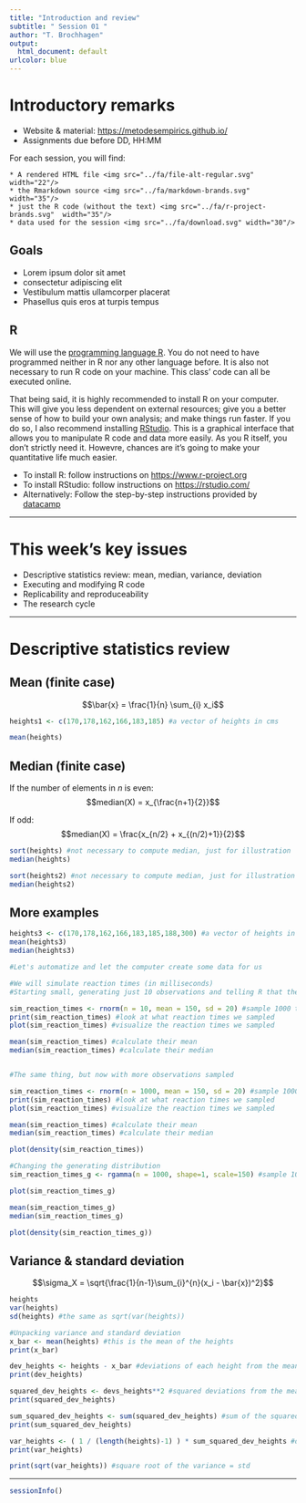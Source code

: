 ```yaml
---
title: "Introduction and review"
subtitle: " Session 01 "
author: "T. Brochhagen"
output:
  html_document: default
urlcolor: blue
---
```


# Introductory remarks

  * Website & material: [https://metodesempirics.github.io/](https://metodesempirics.github.io/)
  * Assignments due before DD, HH:MM


  For each session, you will find:

    * A rendered HTML file <img src="../fa/file-alt-regular.svg" width="22"/>
    * the Rmarkdown source <img src="../fa/markdown-brands.svg" width="35"/>
    * just the R code (without the text) <img src="../fa/r-project-brands.svg"  width="35"/>
    * data used for the session <img src="../fa/download.svg" width="30"/>


## Goals

  * Lorem ipsum dolor sit amet
  * consectetur adipiscing elit
  * Vestibulum mattis ullamcorper placerat
  * Phasellus quis eros at turpis tempus

## R
We will use the [programming language R](https://www.r-project.org/). You do not need to have programmed neither in R nor any other language before. It is also not necessary to run R code on your machine. This class' code can all be executed online.

That being said, it is highly recommended to install R on your computer. This will give you less dependent on external resources; give you a better sense of how to build your own analysis; and make things run faster. If you do so, I also recommend installing [RStudio](https://rstudio.com/). This is a graphical interface that allows you to manipulate R code and data more easily. As you R itself, you don't strictly need it. Howevre, chances are it's going to make your quantitative life much easier.

  * To install R: follow instructions on [https://www.r-project.org](https://www.r-project.org)
  * To install RStudio: follow instructions on [https://rstudio.com/](https://rstudio.com/)
  * Alternatively: Follow the step-by-step instructions provided by [datacamp](https://www.datacamp.com/community/tutorials/installing-R-windows-mac-ubuntu)

***

# This week's key issues

  * Descriptive statistics review: mean, median, variance, deviation
  * Executing and modifying R code
  * Replicability and reproduceability
  * The research cycle

***

# Descriptive statistics review

## Mean (finite case)
$$\bar{x} = \frac{1}{n} \sum_{i} x_i$$

```r
heights1 <- c(170,178,162,166,183,185) #a vector of heights in cms

mean(heights)
```


## Median (finite case)
If the number of elements in $n$ is even:
$$median(X) = x_{\frac{n+1}{2}}$$

If odd:
$$median(X) = \frac{x_{n/2} + x_{(n/2)+1}}{2}$$

```r
sort(heights) #not necessary to compute median, just for illustration
median(heights)

sort(heights2) #not necessary to compute median, just for illustration
median(heights2)
```

## More examples

```r

heights3 <- c(170,178,162,166,183,185,188,300) #a vector of heights in cms
mean(heights3)
median(heights3)
```

```r
#Let's automatize and let the computer create some data for us

#We will simulate reaction times (in milliseconds)
#Starting small, generating just 10 observations and telling R that the central tendency is 150 ms, with 20 ms of standard deviation

sim_reaction_times <- rnorm(n = 10, mean = 150, sd = 20) #sample 1000 times from a Normal distribution with mean 150 and sd of 20
print(sim_reaction_times) #look at what reaction times we sampled
plot(sim_reaction_times) #visualize the reaction times we sampled

mean(sim_reaction_times) #calculate their mean
median(sim_reaction_times) #calculate their median


#The same thing, but now with more observations sampled

sim_reaction_times <- rnorm(n = 1000, mean = 150, sd = 20) #sample 1000 times from a Normal distribution with mean 150 and sd of 20
print(sim_reaction_times) #look at what reaction times we sampled
plot(sim_reaction_times) #visualize the reaction times we sampled

mean(sim_reaction_times) #calculate their mean
median(sim_reaction_times) #calculate their median

plot(density(sim_reaction_times))

#Changing the generating distribution
sim_reaction_times_g <- rgamma(n = 1000, shape=1, scale=150) #sample 1000 times from a Gamma distribution with mean 150 and sd of 20

plot(sim_reaction_times_g)

mean(sim_reaction_times_g)
median(sim_reaction_times_g)

plot(density(sim_reaction_times_g))
```


## Variance & standard deviation


$$\sigma_X = \sqrt{\frac{1}{n-1}\sum_{i}^{n}(x_i - \bar{x})^2}$$

```r
heights
var(heights)
sd(heights) #the same as sqrt(var(heights))

#Unpacking variance and standard deviation
x_bar <- mean(heights) #this is the mean of the heights
print(x_bar)

dev_heights <- heights - x_bar #deviations of each height from the mean
print(dev_heights)

squared_dev_heights <- devs_heights**2 #squared deviations from the mean
print(squared_dev_heights)

sum_squared_dev_heights <- sum(squared_dev_heights) #sum of the squared deviations
print(sum_squared_dev_heights)

var_heights <- ( 1 / (length(heights)-1) ) * sum_squared_dev_heights #divide by number of observations - 1
print(var_heights)

print(sqrt(var_heights)) #square root of the variance = std
```





***
```r
sessionInfo()
```

